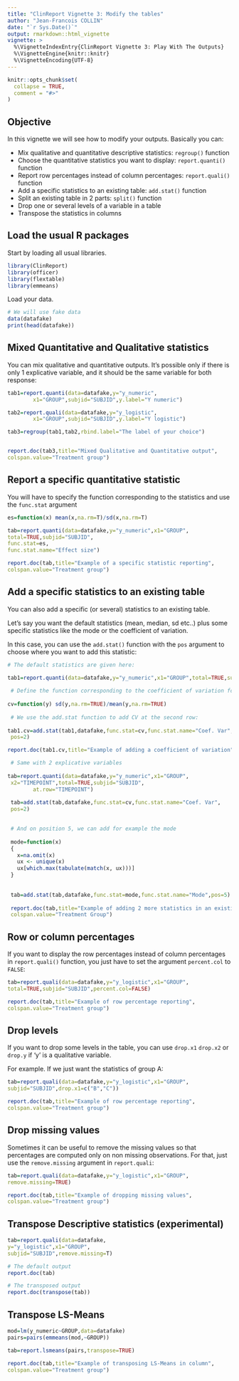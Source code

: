 ```yaml
---
title: "ClinReport Vignette 3: Modify the tables"
author: "Jean-Francois COLLIN"
date: "`r Sys.Date()`"
output: rmarkdown::html_vignette
vignette: >
  %\VignetteIndexEntry{ClinReport Vignette 3: Play With The Outputs}
  %\VignetteEngine{knitr::knitr}
  %\VignetteEncoding{UTF-8}
---
```


```r
knitr::opts_chunk$set(
  collapse = TRUE,
  comment = "#>"
)
```
## Objective

In this vignette we will see how to modify your outputs.
Basically you can:

- Mix qualitative and quantitative descriptive statistics: `regroup()` function
- Choose the quantitative statistics you want to display: `report.quanti()` function
- Report row percentages instead of column percentages: `report.quali()` function
- Add a specific statistics to an existing table: `add.stat()` function
- Split an existing table in 2 parts: `split()` function
- Drop one or several levels of a variable in a table
- Transpose the statistics in columns

## Load the usual R packages

Start by loading all usual libraries.

```r
library(ClinReport)
library(officer)
library(flextable)
library(emmeans)
```

Load your data.

```r
# We will use fake data
data(datafake)
print(head(datafake))
```



## Mixed Quantitative and Qualitative statistics

You can mix qualitative and quantitative outputs. It's possible only if there is only 1 explicative variable, 
and it should be the same variable for both response:

```r
tab1=report.quanti(data=datafake,y="y_numeric",
		x1="GROUP",subjid="SUBJID",y.label="Y numeric")

tab2=report.quali(data=datafake,y="y_logistic",
		x1="GROUP",subjid="SUBJID",y.label="Y logistic")

tab3=regroup(tab1,tab2,rbind.label="The label of your choice")


report.doc(tab3,title="Mixed Qualitative and Quantitative output",
colspan.value="Treatment group")
```


## Report a specific quantitative statistic

You will have to specify the function corresponding to the statistics
and use the `func.stat` argument


```r
es=function(x) mean(x,na.rm=T)/sd(x,na.rm=T) 

tab=report.quanti(data=datafake,y="y_numeric",x1="GROUP",
total=TRUE,subjid="SUBJID",
func.stat=es,
func.stat.name="Effect size")

report.doc(tab,title="Example of a specific statistic reporting",
colspan.value="Treatment group")
```



## Add a specific statistics to an existing table


You can also add a specific (or several) statistics to an existing table.

Let's say you want the default statistics (mean, median, sd etc..)
plus some specific statistics like the mode or the coefficient of variation.

In this case, you can use the `add.stat()` function with the `pos` argument
to choose where you want to add this statistic:

```r
# The default statistics are given here:
 
tab1=report.quanti(data=datafake,y="y_numeric",x1="GROUP",total=TRUE,subjid="SUBJID")

 # Define the function corresponding to the coefficient of variation for example
 
cv=function(y) sd(y,na.rm=TRUE)/mean(y,na.rm=TRUE)
 
 # We use the add.stat function to add CV at the second row:
 
tab1.cv=add.stat(tab1,datafake,func.stat=cv,func.stat.name="Coef. Var",
 pos=2)

report.doc(tab1.cv,title="Example of adding a coefficient of variation")

 # Same with 2 explicative variables
 
tab=report.quanti(data=datafake,y="y_numeric",x1="GROUP",
 x2="TIMEPOINT",total=TRUE,subjid="SUBJID",
		at.row="TIMEPOINT")
 
 tab=add.stat(tab,datafake,func.stat=cv,func.stat.name="Coef. Var",
 pos=2)

 
 # And on position 5, we can add for example the mode
 
 mode=function(x)
 {
   x=na.omit(x)
   ux <- unique(x)
   ux[which.max(tabulate(match(x, ux)))]
 }
 
 
 tab=add.stat(tab,datafake,func.stat=mode,func.stat.name="Mode",pos=5)
 
 report.doc(tab,title="Example of adding 2 more statistics in an existing table",
 colspan.value="Treatment Group")

```



## Row or column percentages

If you want to display the row percentages instead of column percentages in
`report.quali()` function, you just have to set the argument `percent.col` to `FALSE`: 


```r
tab=report.quali(data=datafake,y="y_logistic",x1="GROUP",
total=TRUE,subjid="SUBJID",percent.col=FALSE)

report.doc(tab,title="Example of row percentage reporting",
colspan.value="Treatment group")
```



## Drop levels

If you want to drop some levels in the table, you can use
`drop.x1` `drop.x2` or `drop.y` if 'y' is a qualitative variable.

For example. If we just want the statistics of group A:

```r
tab=report.quali(data=datafake,y="y_logistic",x1="GROUP",
subjid="SUBJID",drop.x1=c("B","C"))

report.doc(tab,title="Example of row percentage reporting",
colspan.value="Treatment group")
```

## Drop  missing values

Sometimes it can be useful to remove the missing values so that percentages are
computed only on non missing observations.
For that, just use the `remove.missing` argument in `report.quali`:

```r
tab=report.quali(data=datafake,y="y_logistic",x1="GROUP",
remove.missing=TRUE)

report.doc(tab,title="Example of dropping missing values",
colspan.value="Treatment group")
```


## Transpose Descriptive statistics (experimental)


```r

tab=report.quali(data=datafake,
y="y_logistic",x1="GROUP",
subjid="SUBJID",remove.missing=T)

# The default output
report.doc(tab)

# The transposed output
report.doc(transpose(tab))

```


## Transpose LS-Means


```r
mod=lm(y_numeric~GROUP,data=datafake)
pairs=pairs(emmeans(mod,~GROUP))

tab=report.lsmeans(pairs,transpose=TRUE)

report.doc(tab,title="Example of transposing LS-Means in column",
colspan.value="Treatment group")
```




